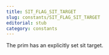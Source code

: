 ```yaml
---
title: SIT_FLAG_SIT_TARGET
slug: constants/SIT_FLAG_SIT_TARGET
editorial: stub
category: constants
---
```


<LSLConstant
	name="SIT_FLAG_SIT_TARGET"
	type="integer"
	value="0x0001"
/>

The prim has an explicitly set sit target.
